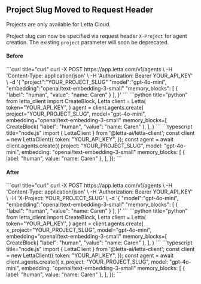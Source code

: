 ## Project Slug Moved to Request Header

<Note> Projects are only available for Letta Cloud. </Note>

Project slug can now be specified via request header `X-Project` for agent creation. The existing `project` parameter will soon be deprecated.

#### Before
<CodeBlocks>
```curl title="curl"
curl -X POST https://app.letta.com/v1/agents \
  -H 'Content-Type: application/json' \
  -H 'Authorization: Bearer YOUR_API_KEY' \
  -d '{
    "project":"YOUR_PROJECT_SLUG"
    "model":"gpt-4o-mini",
    "embedding":"openai/text-embedding-3-small"
    "memory_blocks": [
      {
        "label": "human",
        "value": "name: Caren"
      }
    ],
  }'
```
```python title="python"
from letta_client import CreateBlock, Letta
client = Letta(
  token="YOUR_API_KEY",
)
agent = client.agents.create(
  project="YOUR_PROJECT_SLUG",
  model="gpt-4o-mini",
  embedding="openai/text-embedding-3-small"
  memory_blocks=[
    CreateBlock(
      "label": "human",
      "value": "name: Caren"
    ),
  ],
)
```
```typescript title="node.js"
import { LettaClient } from '@letta-ai/letta-client';
const client = new LettaClient({
  token: "YOUR_API_KEY",
});
const agent = await client.agents.create({
  project: "YOUR_PROJECT_SLUG",
  model: "gpt-4o-mini",
  embedding: "openai/text-embedding-3-small"
  memory_blocks: [
    {
      label: "human",
      value: "name: Caren"
    },
  ],
});
```
</CodeBlocks>

#### After
<CodeBlocks>
```curl title="curl"
curl -X POST https://app.letta.com/v1/agents \
  -H 'Content-Type: application/json' \
  -H 'Authorization: Bearer YOUR_API_KEY' \
  -H 'X-Project: YOUR_PROJECT_SLUG' \
  -d '{
    "model":"gpt-4o-mini",
    "embedding":"openai/text-embedding-3-small"
    "memory_blocks": [
      {
        "label": "human",
        "value": "name: Caren"
      }
    ],
  }'
```
```python title="python"
from letta_client import CreateBlock, Letta
client = Letta(
  token="YOUR_API_KEY",
)
agent = client.agents.create(
  x_project="YOUR_PROJECT_SLUG",
  model="gpt-4o-mini",
  embedding="openai/text-embedding-3-small"
  memory_blocks=[
    CreateBlock(
      "label": "human",
      "value": "name: Caren"
    ),
  ],
)
```
```typescript title="node.js"
import { LettaClient } from '@letta-ai/letta-client';
const client = new LettaClient({
  token: "YOUR_API_KEY",
});
const agent = await client.agents.create({
  x_project: "YOUR_PROJECT_SLUG",
  model: "gpt-4o-mini",
  embedding: "openai/text-embedding-3-small"
  memory_blocks: [
    {
      label: "human",
      value: "name: Caren"
    },
  ],
});
```
</CodeBlocks>
